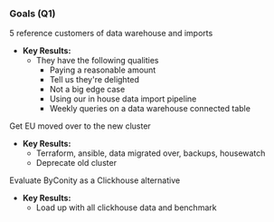 ### Goals (Q1)

5 reference customers of data warehouse and imports

* **Key Results:**
    * They have the following qualities
        * Paying a reasonable amount
        * Tell us they're delighted
        * Not a big edge case
        * Using our in house data import pipeline
        * Weekly queries on a data warehouse connected table

Get EU moved over to the new cluster

* **Key Results:**
    * Terraform, ansible, data migrated over, backups, housewatch
    * Deprecate old cluster

Evaluate ByConity as a Clickhouse alternative

* **Key Results:**
    * Load up with all clickhouse data and benchmark

